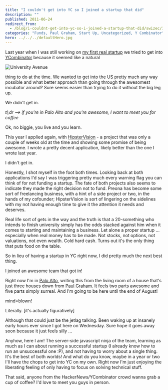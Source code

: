```yaml
---
title: "I couldn't get into YC so I joined a startup that did"
description: ""
published: 2011-06-24
redirect_from:
  - /blog/i-couldnt-get-into-yc-so-i-joined-a-startup-that-did/swizec/1855
categories: "Funds, Paul Graham, Start Up, Uncategorized, Y Combinator"
hero: ../../../defaultHero.jpg
---
```


Last year when I was still working on [my first real startup](https://swizec.com/blog/doing-a-startup-taught-me-the-value-of-staying-in-school/ "Doing a startup taught me the value of staying in school") we tried to get into [YCombinator](http://www.ycombinator.com "Y Combinator") because it seemed like a natural

![University Avenue](https://swizec.com/wp-content/uploads/2011/06/300px-Wfm_palo_alto4.jpg "University Avenue")

thing to do at the time. We wanted to get into the US pretty much any way possible and what better approach than going through the awesomest incubator around? Sure seems easier than trying to do it without the big leg up.

We didn't get in.

_tl;dr --> if you're in Palo Alto and you're awesome, I want to meet you for coffee_

Ok, no biggie, you live and you learn.

This year I applied again, with [HipsterVision](http://hipstervision.org/) - a project that was only a couple of weeks old at the time and showing some promise of being awesome. I wrote a pretty decent application, likely better than the one I wrote last year.

I didn't get in.

Honestly, I shot myself in the foot both times. Looking back at both applications I'd say I was triggering pretty much every warning flag you can think of for not funding a startup. The fate of both projects also seems to indicate they made the right decision not to fund. Preona has become some sort of freelancing business, with a hint of a side project or two, in the hands of my cofounder; HipsterVision is sort of lingering on the sidelines with my not having enough time to give it the attention it needs and deserves.

Real life sort of gets in the way and the truth is that a 20-something who intends to finish university simply has the odds stacked against him when it comes to starting and maintaining a business. Let alone a proper startup ... especially when real money has to be made. Not stocks, not options, not valuations, not even wealth. Cold hard cash. Turns out it's the only thing that puts food on the table.

So in lieu of having a startup in YC right now, I did pretty much the next best thing.

I joined an awesome team that got in!

Right now I'm in [Palo Alto](<http://maps.google.com/maps?ll=37.4291666667,-122.138055556&spn=0.1,0.1&q=37.4291666667,-122.138055556 (Palo%20Alto%2C%20California)&t=h> "Palo Alto, California"), writing this from the living room of a house that's just three houses down from [Paul Graham](http://paulgraham.com "Paul Graham (computer programmer)"). It feels two parts awesome and five parts simply surreal. And I'm going to be here until the end of August!

mind=blown!

Literally. \[it's actually figuratively]

Although that could just be the jetlag talking. Been waking up at insanely early hours ever since I got here on Wednesday. Sure hope it goes away soon because it just feels silly ...

Anyhow, here I am! The server-side javascript ninja of the team, learning as much as I can about running a successful startup (I already know how to run an unsuccessful one :P), and not having to worry about a single thing. It's the best of both worlds! And what do you know, maybe in a year or two I'll have the chops to get into YC on my own. Right now I'm just enjoying the liberating feeling of only having to focus on solving technical stuff.

That said, anyone from the HackerNews/YCombinator crowd wanna grab a cup of coffee? I'd love to meet you guys in person.

